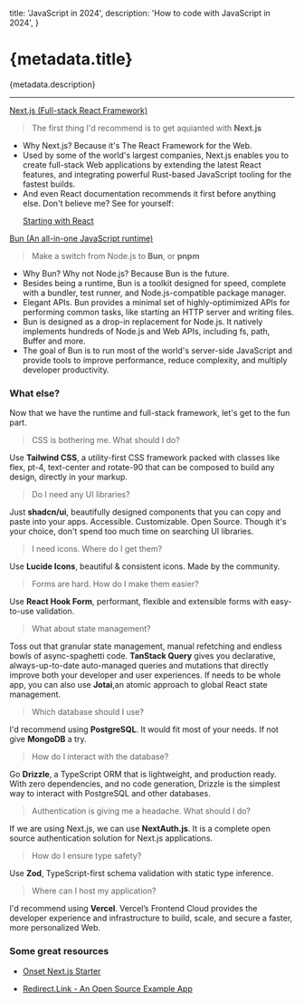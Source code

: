

  title: 'JavaScript in 2024',
  description: 'How to code with JavaScript in 2024',
}

# {metadata.title}

{metadata.description}

---

[<p className="flex gap-1 text-xl font-semibold">Next.js (Full-stack React Framework)<ArrowUpRight className="mt-0.5 h-4 w-4 text-blue-600" /></p>](https://nextjs.org/)

> The first thing I'd recommend is to get aquianted with **Next.js**

- Why Next.js? Because it's The React Framework for the Web.
- Used by some of the world's largest companies, Next.js enables you to create full-stack Web applications by extending the latest React features, and integrating powerful Rust-based JavaScript tooling for the fastest builds.
- And even React documentation recommends it first before anything else. Don't believe me? See for yourself:
  [<p className="flex gap-1"> <span className='font-medium'>Starting with React</span><ArrowUpRight className="mt-0.5 h-4 w-4 text-blue-600" /></p>](https://react.dev/learn/start-a-new-react-project)

[<p className="flex gap-1 text-xl font-semibold">Bun (An all-in-one JavaScript runtime)<ArrowUpRight className="mt-0.5 h-4 w-4 text-blue-600" /></p>](https://bun.sh/)

> Make a switch from Node.js to **Bun**, or **pnpm**

- Why Bun? Why not Node.js? Because Bun is the future.
- Besides being a runtime, Bun is a toolkit designed for speed, complete with a bundler, test runner, and Node.js-compatible package manager.
- Elegant APIs. Bun provides a minimal set of highly-optimimized APIs for performing common tasks, like starting an HTTP server and writing files.
- Bun is designed as a drop-in replacement for Node.js. It natively implements hundreds of Node.js and Web APIs, including fs, path, Buffer and more.
- The goal of Bun is to run most of the world's server-side JavaScript and provide tools to improve performance, reduce complexity, and multiply developer productivity.

### What else?

Now that we have the runtime and full-stack framework, let's get to the fun part.

> CSS is bothering me. What should I do?

Use **Tailwind CSS**, a utility-first CSS framework packed with classes like flex, pt-4, text-center and rotate-90 that can be composed to build any design, directly in your markup.

> Do I need any UI libraries?

Just **shadcn/ui**, beautifully designed components that you can copy and paste into your apps. Accessible. Customizable. Open Source. Though it's your choice, don't spend too much time on searching UI libraries.

> I need icons. Where do I get them?

Use **Lucide Icons**, beautiful & consistent icons. Made by the community.

> Forms are hard. How do I make them easier?

Use **React Hook Form**, performant, flexible and extensible forms with easy-to-use validation.

> What about state management?

Toss out that granular state management, manual refetching and endless bowls of async-spaghetti code. **TanStack Query** gives you declarative, always-up-to-date auto-managed queries and mutations that directly improve both your developer and user experiences. If needs to be whole app, you can also use **Jotai**,an atomic approach to global React state management.

> Which database should I use?

I'd recommend using **PostgreSQL**. It would fit most of your needs. If not give **MongoDB** a try.

> How do I interact with the database?

Go **Drizzle**, a TypeScript ORM that is lightweight, and production ready. With zero dependencies, and no code generation, Drizzle is the simplest way to interact with PostgreSQL and other databases.

> Authentication is giving me a headache. What should I do?

If we are using Next.js, we can use **NextAuth.js**. It is a complete open source authentication solution for Next.js applications.

> How do I ensure type safety?

Use **Zod**, TypeScript-first schema validation with static type inference.

> Where can I host my application?

I'd recommend using **Vercel**. Vercel’s Frontend Cloud provides the developer experience and infrastructure to build, scale, and secure a faster, more personalized Web.

### Some great resources

- [<p className="flex gap-1">Onset Next.js Starter<ArrowUpRight className="mt-0.5 h-4 w-4 text-blue-600" /></p>](https://github.com/nrjdalal/onset)
- [<p className="flex gap-1">Redirect.Link - An Open Source Example App<ArrowUpRight className="mt-0.5 h-4 w-4 text-blue-600" /></p>](https://github.com/nrjdalal/rdt.li)

